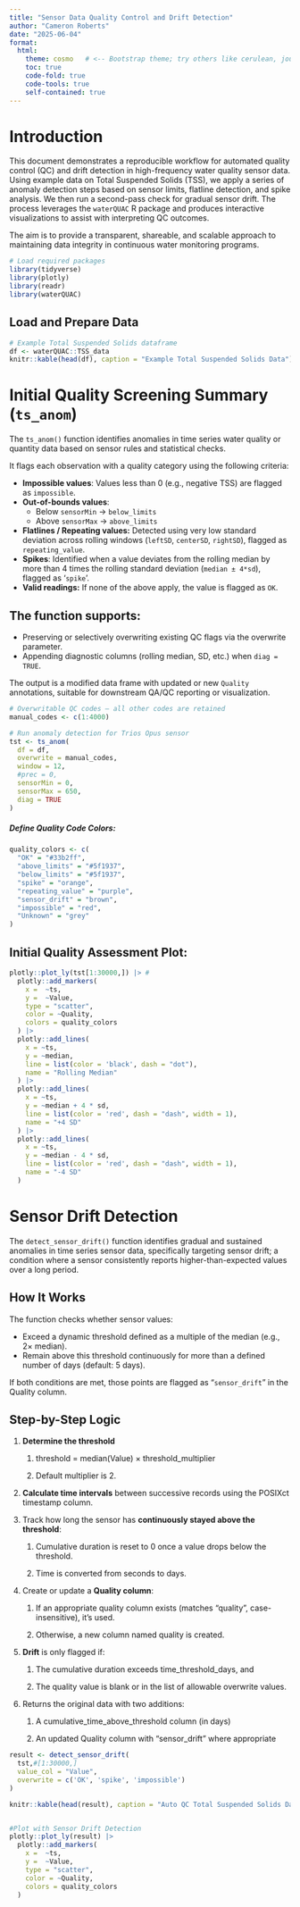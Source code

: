 ```yaml
---
title: "Sensor Data Quality Control and Drift Detection"
author: "Cameron Roberts"
date: "2025-06-04"
format:
  html:
    theme: cosmo   # <-- Bootstrap theme; try others like cerulean, journal, flatly, darkly
    toc: true
    code-fold: true
    code-tools: true
    self-contained: true
---
```



# Introduction

This document demonstrates a reproducible workflow for automated quality control (QC) and drift detection in high-frequency water quality sensor data. Using example data on Total Suspended Solids (TSS), we apply a series of anomaly detection steps based on sensor limits, flatline detection, and spike analysis. We then run a second-pass check for gradual sensor drift. The process leverages the `waterQUAC` R package and produces interactive visualizations to assist with interpreting QC outcomes.

The aim is to provide a transparent, shareable, and scalable approach to maintaining data integrity in continuous water monitoring programs.

```r
# Load required packages
library(tidyverse)
library(plotly)
library(readr)
library(waterQUAC)
```

## Load and Prepare Data

```r
# Example Total Suspended Solids dataframe
df <- waterQUAC::TSS_data
knitr::kable(head(df), caption = "Example Total Suspended Solids Data")
```

# Initial Quality Screening Summary (`ts_anom`)

The `ts_anom()` function identifies anomalies in time series water quality or quantity data based on sensor rules and statistical checks.

It flags each observation with a quality category using the following criteria:

-   **Impossible values**: Values less than 0 (e.g., negative TSS) are flagged as `impossible`.
-   **Out-of-bounds values**:
    -   Below `sensorMin` → `below_limits`
    -   Above `sensorMax` → `above_limits`
-   **Flatlines / Repeating values:** Detected using very low standard deviation across rolling windows (`leftSD`, `centerSD`, `rightSD`), flagged as `repeating_value`.
-   **Spikes**: Identified when a value deviates from the rolling median by more than 4 times the rolling standard deviation (`median ± 4*sd`), flagged as '`spike`'.
-   **Valid readings:** If none of the above apply, the value is flagged as `OK`.

## The function supports:

-   Preserving or selectively overwriting existing QC flags via the overwrite parameter.
-   Appending diagnostic columns (rolling median, SD, etc.) when `diag = TRUE`.

The output is a modified data frame with updated or new `Quality` annotations, suitable for downstream QA/QC reporting or visualization.

```r
# Overwritable QC codes — all other codes are retained
manual_codes <- c(1:4000)

# Run anomaly detection for Trios Opus sensor
tst <- ts_anom(
  df = df,
  overwrite = manual_codes,
  window = 12,
  #prec = 0,
  sensorMin = 0,
  sensorMax = 650,
  diag = TRUE
)
```

##### Define Quality Code Colors:

```r
quality_colors <- c(
  "OK" = "#33b2ff",
  "above_limits" = "#5f1937",
  "below_limits" = "#5f1937",
  "spike" = "orange",
  "repeating_value" = "purple",
  "sensor_drift" = "brown",
  "impossible" = "red",
  "Unknown" = "grey"
)
```

## Initial Quality Assessment Plot:

```r
plotly::plot_ly(tst[1:30000,]) |> #
  plotly::add_markers(
    x =  ~ts,
    y =  ~Value,
    type = "scatter",
    color = ~Quality,
    colors = quality_colors
  ) |>
  plotly::add_lines(
    x = ~ts,
    y = ~median,
    line = list(color = 'black', dash = "dot"),
    name = "Rolling Median"
  ) |>
  plotly::add_lines(
    x = ~ts,
    y = ~median + 4 * sd,
    line = list(color = 'red', dash = "dash", width = 1),
    name = "+4 SD"
  ) |>
  plotly::add_lines(
    x = ~ts,
    y = ~median - 4 * sd,
    line = list(color = 'red', dash = "dash", width = 1),
    name = "-4 SD"
  )
```

# Sensor Drift Detection

The `detect_sensor_drift()` function identifies gradual and sustained anomalies in time series sensor data, specifically targeting sensor drift; a condition where a sensor consistently reports higher-than-expected values over a long period.

## How It Works

The function checks whether sensor values:

-   Exceed a dynamic threshold defined as a multiple of the median (e.g., 2× median).
-   Remain above this threshold continuously for more than a defined number of days (default: 5 days).

If both conditions are met, those points are flagged as "`sensor_drift`" in the Quality column.

## Step-by-Step Logic

1.  **Determine the threshold**

    1.  threshold = median(Value) × threshold_multiplier

    2.  Default multiplier is 2.

2.  **Calculate time intervals** between successive records using the POSIXct timestamp column.

3.  Track how long the sensor has **continuously stayed above the threshold**:

    1.  Cumulative duration is reset to 0 once a value drops below the threshold.

    2.  Time is converted from seconds to days.

4.  Create or update a **Quality column**:

    1.  If an appropriate quality column exists (matches "quality", case-insensitive), it’s used.

    2.  Otherwise, a new column named quality is created.

5.  **Drift** is only flagged if:

    1.  The cumulative duration exceeds time_threshold_days, and

    2.  The quality value is blank or in the list of allowable overwrite values.

6.  Returns the original data with two additions:

    1.  A cumulative_time_above_threshold column (in days)

    2.  An updated Quality column with "sensor_drift" where appropriate

```r
result <- detect_sensor_drift(
  tst,#[1:30000,]
  value_col = "Value",
  overwrite = c('OK', 'spike', 'impossible')
)

knitr::kable(head(result), caption = "Auto QC Total Suspended Solids Data")


#Plot with Sensor Drift Detection
plotly::plot_ly(result) |>
  plotly::add_markers(
    x =  ~ts,
    y =  ~Value,
    type = "scatter",
    color = ~Quality,
    colors = quality_colors
  ) 
```
